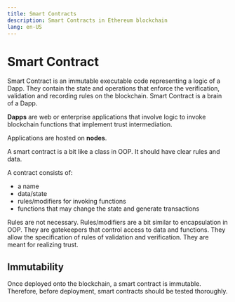 ```yaml
---
title: Smart Contracts
description: Smart Contracts in Ethereum blockchain
lang: en-US
---
```



# Smart Contract

Smart Contract is an immutable executable code representing a logic of a Dapp.
They contain the state and operations that enforce the verification,
validation and recording rules on the blockchain.
Smart Contract is a brain of a Dapp.

**Dapps** are web or enterprise applications that involve logic to invoke
blockchain functions that implement trust intermediation.

Applications are hosted on **nodes**.

A smart contract is a bit like a class in OOP. It should have clear rules and
data.

A contract consists of:

- a name
- data/state
- rules/modifiers for invoking functions
- functions that may change the state and generate transactions

Rules are not necessary. Rules/modifiers are a bit similar to encapsulation in
OOP. They are gatekeepers that control access to data and functions. They allow
the specification of rules of validation and verification. They are meant for
realizing trust.

## Immutability

Once deployed onto the blockchain, a smart contract is immutable. Therefore,
before deployment, smart contracts should be tested thoroughly.